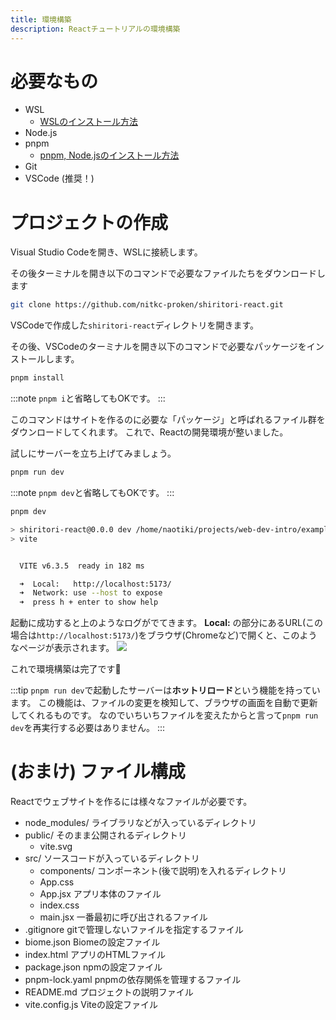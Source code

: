 ```yaml
---
title: 環境構築
description: Reactチュートリアルの環境構築
---
```


# 必要なもの
- WSL
  - [WSLのインストール方法](../../../tools/wsl/)
- Node.js
- pnpm
  - [pnpm, Node.jsのインストール方法](../../../tools/pnpm-node/)
- Git
- VSCode (推奨！)

# プロジェクトの作成
Visual Studio Codeを開き、WSLに接続します。

その後ターミナルを開き以下のコマンドで必要なファイルたちをダウンロードします
```bash
git clone https://github.com/nitkc-proken/shiritori-react.git
```

VSCodeで作成した`shiritori-react`ディレクトリを開きます。

その後、VSCodeのターミナルを開き以下のコマンドで必要なパッケージをインストールします。
```bash
pnpm install
```
:::note
`pnpm i`と省略してもOKです。
:::

このコマンドはサイトを作るのに必要な「パッケージ」と呼ばれるファイル群をダウンロードしてくれます。
これで、Reactの開発環境が整いました。

試しにサーバーを立ち上げてみましょう。
```bash
pnpm run dev
```
:::note
`pnpm dev`と省略してもOKです。
:::

```bash title="開発用サーバーの起動"
pnpm dev

> shiritori-react@0.0.0 dev /home/naotiki/projects/web-dev-intro/examples/shiritori-react
> vite


  VITE v6.3.5  ready in 182 ms

  ➜  Local:   http://localhost:5173/
  ➜  Network: use --host to expose
  ➜  press h + enter to show help
```

起動に成功すると上のようなログがでてきます。
**Local:** の部分にあるURL(この場合は`http://localhost:5173/`)をブラウザ(Chromeなど)で開くと、このようなページが表示されます。
![](./image/vite_example_default.png)

これで環境構築は完了です🎉

:::tip
`pnpm run dev`で起動したサーバーは**ホットリロード**という機能を持っています。
この機能は、ファイルの変更を検知して、ブラウザの画面を自動で更新してくれるものです。
なのでいちいちファイルを変えたからと言って`pnpm run dev`を再実行する必要はありません。
:::

# (おまけ) ファイル構成
Reactでウェブサイトを作るには様々なファイルが必要です。

<FileTree>

- node_modules/ ライブラリなどが入っているディレクトリ
- public/ そのまま公開されるディレクトリ
  - vite.svg
- src/ ソースコードが入っているディレクトリ
  - components/ コンポーネント(後で説明)を入れるディレクトリ
  - App.css 
  - App.jsx アプリ本体のファイル
  - index.css
  - main.jsx 一番最初に呼び出されるファイル
- .gitignore gitで管理しないファイルを指定するファイル
- biome.json Biomeの設定ファイル
- index.html アプリのHTMLファイル
- package.json npmの設定ファイル
- pnpm-lock.yaml pnpmの依存関係を管理するファイル
- README.md プロジェクトの説明ファイル
- vite.config.js Viteの設定ファイル
</FileTree>
